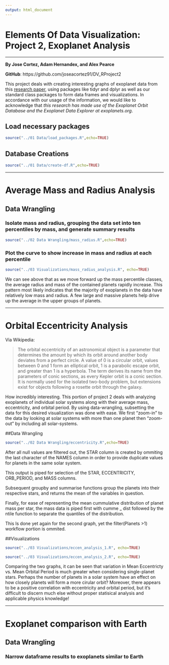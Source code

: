 ```yaml
---
output: html_document
---
```

Elements Of Data Visualization: Project 2, Exoplanet Analysis
===

***

__By Jose Cortez, Adam Hernandex, and Alex Pearce__

__GitHub__: https://github.com/joseacortez91/DV_RProject2

This project deals with creating interesting graphs of exoplanet data from this [research paper](http://adsabs.harvard.edu/abs/2014PASP..126..827H), using packages like tidyr and dplyr as well as our standard class packages to form data frames and visualizations. In accordance with our usage of the information, we would like to acknowledge that *this research has made use of the Exoplanet Orbit Database and the Exoplanet Data Explorer at exoplanets.org*.

## Load necessary packages
```r
source("../01 Data/load_packages.R",echo=TRUE)
```

## Database Creations
```r
source("../01 Data/create-df.R",echo=TRUE)
```

***

# Average Mass and Radius Analysis

## Data Wrangling

### Isolate mass and radius, grouping the data set into ten percentiles by mass, and generate summary results
```r
source("../02 Data Wrangling/mass_radius.R",echo=TRUE)
```

### Plot the curve to show increase in mass and radius at each percentile
```r
source("../03 Visualizations/mass_radius_analysis.R", echo=TRUE)
```
We can see above that as we move forward up the mass percentile classes, the average radius and mass of the contained planets rapidly increase. This pattern most likely indicates that the majority of exoplanets in the data have relatively low mass and radius. A few large and massive planets help drive up the average in the upper groups of planets.

***

# Orbital Eccentricity Analysis
Via Wikipedia:

> The orbital eccentricity of an astronomical object is a parameter that determines the amount by which its orbit around another body deviates from a perfect circle. A value of 0 is a circular orbit, values between 0 and 1 form an elliptical orbit, 1 is a parabolic escape orbit, and greater than 1 is a hyperbola. The term derives its name from the parameters of conic sections, as every Kepler orbit is a conic section. It is normally used for the isolated two-body problem, but extensions exist for objects following a rosette orbit through the galaxy.

How incredibly interesting. This portion of project 2 deals with analyzing exoplanets of individual solar systems along with their average mass, eccentricity, and orbital period. By using data-wrangling, subsetting the data for this desired visualization was done with ease. We first "zoom-in" to the data by looking at solar systems with more than one planet then "zoom-out" by including all solar-systems. 

##Data Wrangling
```r
source("../02 Data Wrangling/eccentricity.R",echo=TRUE)
```

After all null values are filtered out, the STAR column is created by ommiting the last character of the NAMES column in order to provide duplicate values for planets in the same solar system. 

This output is piped for selection of the STAR, ECCENTRICITY, ORB_PERIOD, and MASS columns. 

Subsequent groupby and summarise functions group the planets into their respective stars, and returns the mean of the variables in question. 

Finally, for ease of representing the mean cummulative distribution of planet mass per star, the mass data is piped first with cumme _ dist followed by the ntile function to separate the quantiles of the distribution. 

This Is done yet again for the second graph, yet the filter(Planets >1) workflow portion is ommited. 

##Visualizations
```r
source("../03 Visualizations/eccen_analysis_1.R", echo=TRUE)
```

```r
source("../03 Visualizations/eccen_analysis_2.R", echo=TRUE)
```

Comparing the two graphs, it can be seen that variation in Mean Eccentricty vs. Mean Orbital Period is much greater when considering single-planet stars. Perhaps the number of planets in a solar system have an effect on how closely planets will form a more cirular orbit? Moreover, there appears to be a positive correlation with eccentricity and orbital period, but it's difficult to discern much else without proper statisical analysis and applicable physics knowledge!

***

# Exoplanet comparison with Earth

## Data Wrangling

### Narrow dataframe results to exoplanets similar to Earth